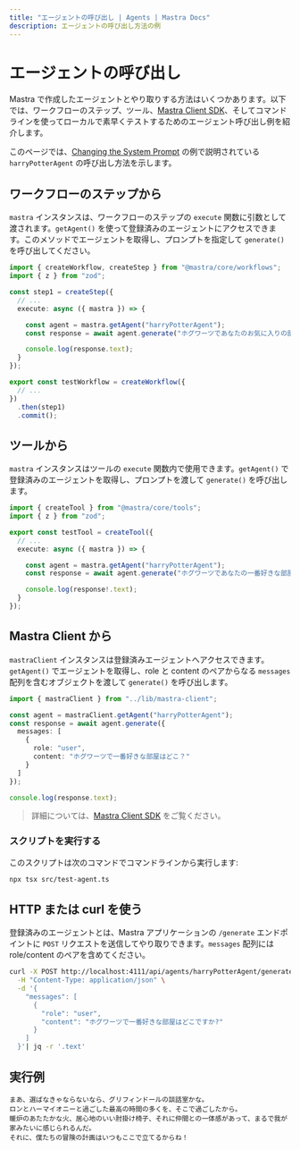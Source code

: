 ```yaml
---
title: "エージェントの呼び出し | Agents | Mastra Docs"
description: エージェントの呼び出し方法の例
---
```


# エージェントの呼び出し

Mastra で作成したエージェントとやり取りする方法はいくつかあります。以下では、ワークフローのステップ、ツール、[Mastra Client SDK](../../docs/server-db/mastra-client.mdx)、そしてコマンドラインを使ってローカルで素早くテストするためのエージェント呼び出し例を紹介します。

このページでは、[Changing the System Prompt](./system-prompt.mdx) の例で説明されている `harryPotterAgent` の呼び出し方法を示します。

## ワークフローのステップから

`mastra` インスタンスは、ワークフローのステップの `execute` 関数に引数として渡されます。`getAgent()` を使って登録済みのエージェントにアクセスできます。このメソッドでエージェントを取得し、プロンプトを指定して `generate()` を呼び出してください。

```typescript filename="src/mastra/workflows/test-workflow.ts" showLineNumbers copy
import { createWorkflow, createStep } from "@mastra/core/workflows";
import { z } from "zod";

const step1 = createStep({
  // ...
  execute: async ({ mastra }) => {

    const agent = mastra.getAgent("harryPotterAgent");
    const response = await agent.generate("ホグワーツであなたのお気に入りの部屋はどこですか？");

    console.log(response.text);
  }
});

export const testWorkflow = createWorkflow({
  // ...
})
  .then(step1)
  .commit();
```


## ツールから

`mastra` インスタンスはツールの `execute` 関数内で使用できます。`getAgent()` で登録済みのエージェントを取得し、プロンプトを渡して `generate()` を呼び出します。

```typescript filename="src/mastra/tools/test-tool.ts" showLineNumbers copy
import { createTool } from "@mastra/core/tools";
import { z } from "zod";

export const testTool = createTool({
  // ...
  execute: async ({ mastra }) => {

    const agent = mastra.getAgent("harryPotterAgent");
    const response = await agent.generate("ホグワーツであなたの一番好きな部屋はどこですか？");

    console.log(response!.text);
  }
});
```


## Mastra Client から

`mastraClient` インスタンスは登録済みエージェントへアクセスできます。`getAgent()` でエージェントを取得し、role と content のペアからなる `messages` 配列を含むオブジェクトを渡して `generate()` を呼び出します。

```typescript showLineNumbers copy
import { mastraClient } from "../lib/mastra-client";

const agent = mastraClient.getAgent("harryPotterAgent");
const response = await agent.generate({
  messages: [
    {
      role: "user",
      content: "ホグワーツで一番好きな部屋はどこ？"
    }
  ]
});

console.log(response.text);
```

> 詳細については、[Mastra Client SDK](../../docs/server-db/mastra-client.mdx) をご覧ください。


### スクリプトを実行する

このスクリプトは次のコマンドでコマンドラインから実行します:

```bash
npx tsx src/test-agent.ts
```


## HTTP または curl を使う

登録済みのエージェントとは、Mastra アプリケーションの `/generate` エンドポイントに `POST` リクエストを送信してやり取りできます。`messages` 配列には role/content のペアを含めてください。

```bash
curl -X POST http://localhost:4111/api/agents/harryPotterAgent/generate \
  -H "Content-Type: application/json" \
  -d '{
    "messages": [
      {
        "role": "user",
        "content": "ホグワーツで一番好きな部屋はどこですか?"
      }
    ]
  }'| jq -r '.text'
```


## 実行例

```text
まあ、選ばなきゃならないなら、グリフィンドールの談話室かな。
ロンとハーマイオニーと過ごした最高の時間の多くを、そこで過ごしたから。
暖炉のあたたかな火、居心地のいい肘掛け椅子、それに仲間との一体感があって、まるで我が家みたいに感じられるんだ。
それに、僕たちの冒険の計画はいつもここで立てるからね！
```
